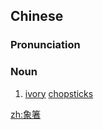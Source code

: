 ==Chinese==
{{zh-forms|alt=象櫡,象𣛰,象筯}}

===Pronunciation===
{{zh-pron
|m=xiàngzhù
|c=zoeng6 zyu6
|cat=n
}}

===Noun===
{{zh-noun}}

# [[ivory]] [[chopstick]]s

{{zh-cat|Cutlery}}

[[zh:象箸]]